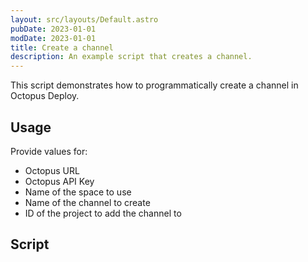 ```yaml
---
layout: src/layouts/Default.astro
pubDate: 2023-01-01
modDate: 2023-01-01
title: Create a channel
description: An example script that creates a channel.
---
```


This script demonstrates how to programmatically create a channel in Octopus Deploy.

## Usage

Provide values for:

- Octopus URL
- Octopus API Key
- Name of the space to use
- Name of the channel to create
- ID of the project to add the channel to

## Script

<CreateChannelScripts />
